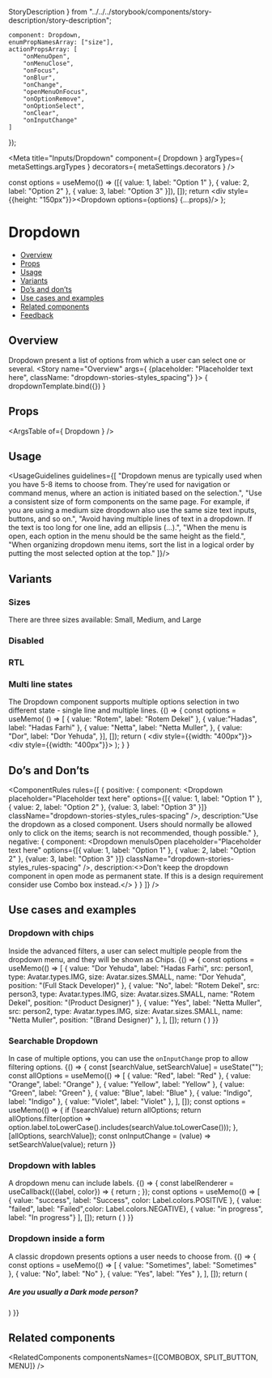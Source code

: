   StoryDescription
} from "../../../storybook/components/story-description/story-description";

    component: Dropdown,
    enumPropNamesArray: ["size"],
    actionPropsArray: [
        "onMenuOpen",
        "onMenuClose",
        "onFocus",
        "onBlur",
        "onChange",
        "openMenuOnFocus",
        "onOptionRemove",
        "onOptionSelect",
        "onClear",
        "onInputChange"
    ]
});

<Meta
  title="Inputs/Dropdown"
  component={ Dropdown }
  argTypes={ metaSettings.argTypes }
  decorators={ metaSettings.decorators }
/>

<!--- Component template -->

  const options = useMemo(() => ([{ value: 1, label: "Option 1" }, { value: 2, label: "Option 2" }, { value: 3, label: "Option 3" }]), []);
  return <div style={{height: "150px"}}><Dropdown options={options} {...props}/></div>
};

<!--- Component documentation -->

# Dropdown
- [Overview](#overview)
- [Props](#props)
- [Usage](#usage)
- [Variants](#variants)
- [Do’s and don’ts](#dos-and-donts)
- [Use cases and examples](#use-cases-and-examples)
- [Related components](#related-components)
- [Feedback](#feedback)

## Overview
Dropdown present a list of options from which a user can select one or several.
<Canvas>
  <Story name="Overview"
         args={ {placeholder: "Placeholder text here", className: "dropdown-stories-styles_spacing"} }>
    { dropdownTemplate.bind({}) }
  </Story>
</Canvas>

## Props
<ArgsTable of={ Dropdown } />

## Usage
<UsageGuidelines guidelines={[
  "Dropdown menus are typically used when you have 5-8 items to choose from. They're used for navigation or command menus, where an action is initiated based on the selection.",
  "Use a consistent size of form components on the same page. For example, if you are using a medium size dropdown also use the same size text inputs, buttons, and so on.",
  "Avoid having multiple lines of text in a dropdown. If the text is too long for one line, add an ellipsis (…).",
  "When the menu is open, each option in the menu should be the same height as the field.",
  "When organizing dropdown menu items, sort the list in a logical order by putting the most selected option at the top."
]}/>

## Variants
### Sizes
There are three sizes available: Small, Medium, and Large
<Canvas>
  <Story name="Sizes">
    <Dropdown placeholder="Small" size={Dropdown.size.SMALL} className="dropdown-stories-styles_spacing" />
    <Dropdown placeholder="Medium" size={Dropdown.size.MEDIUM} className="dropdown-stories-styles_spacing" />
    <Dropdown placeholder="Large" size={Dropdown.size.LARGE} className="dropdown-stories-styles_spacing" />
  </Story>
</Canvas>

### Disabled
<Canvas>
  <Story name="Disabled">
    <Dropdown placeholder="Disabled" disabled className="dropdown-stories-styles_spacing" />
  </Story>
</Canvas>

### RTL
<Canvas>
  <Story name="RTL">
    <Dropdown placeholder="Left to right (default)" className="dropdown-stories-styles_spacing" />
    <Dropdown placeholder="מימין לשמאל" className="dropdown-stories-styles_spacing" rtl />
  </Story>
</Canvas>

### Multi line states
The Dropdown component supports multiple options selection in two different state - single line and multiple lines.
<Canvas>
  <Story name="Multi-choice with different states">
    {() => {
      const options = useMemo( () => [
        {
          value: "Rotem",
          label: "Rotem Dekel"
        }, {
          value:"Hadas",
          label: "Hadas Farhi"
        }, {
          value: "Netta",
          label: "Netta Muller",
        },
        {
          value: "Dor",
          label: "Dor Yehuda",
        }], []);
      return (<Flex gap={Flex.gaps.MEDIUM}>
        <StoryDescription description="Single line" vertical>
          <div style={{width: "400px"}}>
            <Dropdown
              placeholder="Single line multi state"
              defaultValue={[options[0]]}
              options={options}
              multi
              className="dropdown-stories-styles_with-chips"
            />
          </div>
        </StoryDescription>
        <StoryDescription description="Multiple lines" vertical>
          <div style={{width: "400px"}}>
            <Dropdown
              placeholder="Multiple line multi state"
              defaultValue={[options[0]]}
              options={options}
              multi
              multiline
              className="dropdown-stories-styles_with-chips"
            />
          </div>
        </StoryDescription>
      </Flex>);
      }
    }
  </Story>
</Canvas>

## Do’s and Don’ts
<ComponentRules
  rules={[
    {
      positive: {
        component:
          <Dropdown
            placeholder="Placeholder text here" 
            options={[{ value: 1, label: "Option 1" }, { value: 2, label: "Option 2" },  {value: 3, label: "Option 3" }]}
            className="dropdown-stories-styles_rules-spacing"
          />,
        description:"Use the dropdown as a closed component. Users should normally be allowed only to click on the items; search is not recommended, though possible."
      },
      negative: {
        component:
          <Dropdown
            menuIsOpen
            placeholder="Placeholder text here" 
            options={[{ value: 1, label: "Option 1" }, { value: 2, label: "Option 2" },  {value: 3, label: "Option 3" }]}
            className="dropdown-stories-styles_rules-spacing"
          />,
        description:<>Don't keep the dropdown component in open mode as permanent state. If this is a design requirement consider use <Link href="/?path=/docs/inputs-combobox--overview" withoutSpacing>Combo  box</Link> instead.</>
      }
    }
  ]}
/>

## Use cases and examples
### Dropdown with chips
Inside the advanced filters, a user can select multiple people from the dropdown menu, and they will be shown as Chips.
<Canvas>
  <Story name="Dropdown with chips">
    {() => {
      const options = useMemo(() => [
        { value: "Dor Yehuda", label: "Hadas Farhi", src: person1, type: Avatar.types.IMG, size: Avatar.sizes.SMALL, name: "Dor Yehuda", position: "(Full Stack Developer)" },
        { value: "No", label: "Rotem Dekel", src: person3, type: Avatar.types.IMG, size: Avatar.sizes.SMALL, name: "Rotem Dekel", position: "(Product Designer)" },
        { value: "Yes", label: "Netta Muller", src: person2, type: Avatar.types.IMG, size: Avatar.sizes.SMALL, name: "Netta Muller", position: "(Brand Designer)" },
      ], []);
      return (
        <Dropdown
          defaultValue={[options[0]]}
          options={options}
          multi
          placeholder="Dropdown with chips"
          optionRenderer={OptionRenderer}
          className="dropdown-stories-styles_with-chips"
        />
      )
    }}
  </Story>
</Canvas>

### Searchable Dropdown
In case of multiple options, you can use the `onInputChange` prop to allow filtering options.
<Canvas>
  <Story name="Searchable dropdown">
    {() => {
      const [searchValue, setSearchValue] = useState("");
      const allOptions = useMemo(() => [
        { value: "Red", label: "Red" },
        { value: "Orange", label: "Orange" },
        { value: "Yellow", label: "Yellow" },
        { value: "Green", label: "Green" },
        { value: "Blue", label: "Blue" },
        { value: "Indigo", label: "Indigo" },
        { value: "Violet", label: "Violet" },
      ], []);
      const options = useMemo(() => {
        if (!searchValue) return allOptions;
        return allOptions.filter(option => option.label.toLowerCase().includes(searchValue.toLowerCase()));
      }, [allOptions, searchValue]);
      const onInputChange = (value) => setSearchValue(value);
      return <Dropdown
        options={options}
        multi
        placeholder="Select colors"
        className="dropdown-stories-styles_with-chips"
        onInputChange={onInputChange} />
    }}
  </Story>
</Canvas>

### Dropdown with lables
A dropdown menu can include labels.
<Canvas>
  <Story name="Dropdown with lables">
    {() => {
      const labelRenderer = useCallback(({label, color}) => {
        return <Label text={label} color={color} isAnimationDisabled />;
      });
      const options = useMemo(() => [
        { value: "success", label: "Success", color: Label.colors.POSITIVE },
        { value: "failed", label: "Failed",color: Label.colors.NEGATIVE},
        { value: "in progress", label: "In progress"}
      ], []);
      return (
        <Dropdown
          placeholder="Placeholder text here"
          options={options}
          defaultValue={[options[0]]}
          placeholder="Placeholder text here"
          className="dropdown-stories-styles_big-spacing"
          optionRenderer={labelRenderer}
          valueRenderer={labelRenderer}
        />
      )
    }}
  </Story>
</Canvas>

### Dropdown inside a form
A classic dropdown presents options a user needs to choose from.
<Canvas>
  <Story name="Dropdown inside a form">
    {() => {
      const options = useMemo(() => [
        { value: "Sometimes", label: "Sometimes" },
        { value: "No", label: "No" },
        { value: "Yes", label: "Yes" },
      ], []);
      return (
        <div>
          <h5 className="dropdown-stories-styles_title">Are you usually a Dark mode person?</h5>
          <Dropdown
            defaultValue={[options[0]]}
            placeholder="Placeholder text here"
            options={options}
            className="dropdown-stories-styles_big-spacing"
          />
        </div>
      )
    }}
  </Story>
</Canvas>

## Related components
<RelatedComponents componentsNames={[COMBOBOX, SPLIT_BUTTON, MENU]} />
